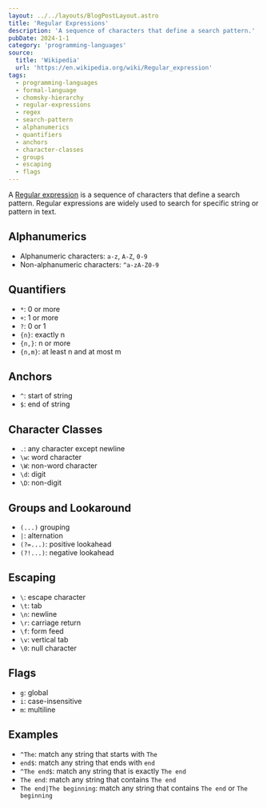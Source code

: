 ```yaml
---
layout: ../../layouts/BlogPostLayout.astro
title: 'Regular Expressions'
description: 'A sequence of characters that define a search pattern.'
pubDate: 2024-1-1
category: 'programming-languages'
source:
  title: 'Wikipedia'
  url: 'https://en.wikipedia.org/wiki/Regular_expression'
tags:
  - programming-languages
  - formal-language
  - chomsky-hierarchy
  - regular-expressions
  - regex
  - search-pattern
  - alphanumerics
  - quantifiers
  - anchors
  - character-classes
  - groups
  - escaping
  - flags
---
```


A <a href="https://en.wikipedia.org/wiki/Regular_expression" target="_blank">Regular expression</a> is a sequence of characters that define a search pattern. Regular expressions are widely used to search for specific string or pattern in text.

## Alphanumerics

- Alphanumeric characters: `a-z`, `A-Z`, `0-9`
- Non-alphanumeric characters: `^a-zA-Z0-9`

## Quantifiers

- `*`: 0 or more
- `+`: 1 or more
- `?`: 0 or 1
- `{n}`: exactly n
- `{n,}`: n or more
- `{n,m}`: at least n and at most m

## Anchors

- `^`: start of string
- `$`: end of string

## Character Classes

- `.`: any character except newline
- `\w`: word character
- `\W`: non-word character
- `\d`: digit
- `\D`: non-digit

## Groups and Lookaround

- `(...)` grouping
- `|`: alternation
- `(?=...)`: positive lookahead
- `(?!...)`: negative lookahead

## Escaping

- `\`: escape character
- `\t`: tab
- `\n`: newline
- `\r`: carriage return
- `\f`: form feed
- `\v`: vertical tab
- `\0`: null character

## Flags

- `g`: global
- `i`: case-insensitive
- `m`: multiline

## Examples

- `^The`: match any string that starts with `The`
- `end$`: match any string that ends with `end`
- `^The end$`: match any string that is exactly `The end`
- `The end`: match any string that contains `The end`
- `The end|The beginning`: match any string that contains `The end` or `The beginning`
